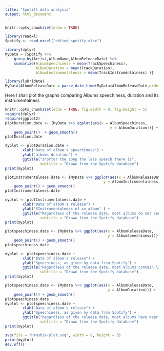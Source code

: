 ```yaml
---
title: "Spotift data analysis"
output: html_document
---
```


```r
knitr::opts_chunk$set(echo = TRUE)
```

```r
library(readxl)
Spotify <- read_excel("edited_spotify.xlsx")
```

```r
library(dplyr)
MyData = {Spotify %>% 
    group_by(Artist,AlbumName,AlbumReleaseDate) %>% 
    summarize(AlbumSpeechiness = mean(TrackSpeechiness),
              AlbumDuration = mean(TrackDuration),
              AlbumInstrumentalness = mean(TrackInstrumentalness) )}

```

```r
library(lubridate)
MyData$AlbumReleaseDate = parse_date_time(MyData$AlbumReleaseDate,orders=c("y","ym","ymd"))
```

Here I shall plot the graphs comparing Albums speechiness, duration and its instrumentalness
```r
knitr::opts_chunk$set(echo = TRUE, fig.width = 8, fig.height = 5)
require(dplyr)
require(ggplot2)
plotDuration.date <- {MyData %>% ggplot(aes(x = AlbumSpeechiness,
                                                y = AlbumDuration))} +
    geom_point()  + geom_smooth()
plotDuration.date

myplot <- plotDuration.date +
        xlab("Data of album's speechiness") +
        ylab("albums duration") +
        ggtitle("shorter the song the less speech there is", 
                subtitle = "Drawn from the Spotify database")
print(myplot)
```

```r
plotInstrumentalness.date <- {MyData %>% ggplot(aes(x = AlbumReleaseDate,
                                             y = AlbumInstrumentalness))} +
    geom_point() + geom_smooth()
plotInstrumentalness.date

myplot <- plotInstrumentalness.date +
        xlab("Data of album's release") +
        ylab("SInstrumentalness of an album" ) +
        ggtitle("Regardless of the release date, most albums do not contain much instrument", 
                subtitle = "Drawn from the Spotify database")
print(myplot)
```

```r
plotspeechiness.date <- {MyData %>% ggplot(aes(x = AlbumReleaseDate,
                                               y = AlbumSpeechiness))} +
    geom_point() + geom_smooth()
plotspeechiness.date

myplot <- plotspeechiness.date +
        xlab("Data of album's release") +
        ylab("Speechiness, as given by data from Spotify") +
        ggtitle("Regardless of the release date, most albums contain little speech", 
                subtitle = "Drawn from the Spotify database")
print(myplot)
```

```r
plotspeechiness.date <- {MyData %>% ggplot(aes(x = AlbumReleaseDate,
                                               y = AlbumDuration))} +
    geom_point() + geom_smooth()
plotspeechiness.date
myplot <- plotspeechiness.date +
        xlab("Data of album's release") +
        ylab("Speechiness, as given by data from Spotify") +
        ggtitle("Regardless of the release date, most albums have near same duration", 
                subtitle = "Drawn from the Spotify database")
print(myplot)
```

```r
svg(file = "Hrushik-plot.svg", width = 8, height = 5)
print(myplot)
dev.off()   
```

